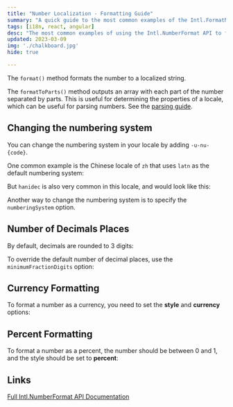 ```yaml
---
title: "Number Localization - Formatting Guide"
summary: "A quick guide to the most common examples of the Intl.FormatNumber API, to format numbers in any locale. This API is supported by all modern browsers."
tags: [i18n, react, angular]
desc: "The most common examples of using the Intl.NumberFormat API to format numbers in any locale."
updated: 2023-03-09
img: './chalkboard.jpg'
hide: true

---
```





The `format()` method formats the number to a localized string.

<ExecuteJavascript code="new Intl.NumberFormat('en-US').format(1234.56);" client:load/>

The `formatToParts()` method outputs an array with each part of the number separated by parts.
This is useful for determining the properties of a locale, which can be useful for parsing numbers. See the [parsing guide](parsing).

<ExecuteJavascript code="new Intl.NumberFormat('en-US').formatToParts(1234.56);" client:load/>

## Changing the numbering system

You can change the numbering system in your locale by adding `-u-nu-{code}`.

One common example is the Chinese locale of `zh` that uses `latn` as the default numbering system:

<ExecuteJavascript code="new Intl.NumberFormat('zh').format(1234.56);" client:load/>

But `hanidec` is also very common in this locale, and would look like this:

<ExecuteJavascript code="new Intl.NumberFormat('zh-u-nu-hanidec').format(1234.56);" client:load/>

Another way to change the numbering system is to specify the `numberingSystem` option.

<ExecuteJavascript code="new Intl.NumberFormat('zh', {numberingSystem: 'hanidec'}).format(1234.56);" client:load/>

## Number of Decimals Places

By default, decimals are rounded to 3 digits:

<ExecuteJavascript code="new Intl.NumberFormat('en-US').format(0.5555555);" client:load/>

To override the default number of decimal places, use the `minimumFractionDigits` option:

<ExecuteJavascript code="new Intl.NumberFormat('en-US', {maximumFractionDigits: 5}).format(0.5555555);" client:load/>

## Currency Formatting

To format a number as a currency, you need to set the **style** and **currency** options:

<ExecuteJavascript code="new Intl.NumberFormat('en-US', {style: 'currency', currency: 'USD'}).format(12.99);"
                   client:load/>

## Percent Formatting

To format a number as a percent, the number should be between 0 and 1, and the style should be set to **percent**:

<ExecuteJavascript code="new Intl.NumberFormat('en-US', {style: 'percent'}).format(0.75);" client:load/>

## Links

[Full Intl.NumberFormat API Documentation](https://developer.mozilla.org/en-US/docs/Web/JavaScript/Reference/Global_Objects/Intl/NumberFormat)
